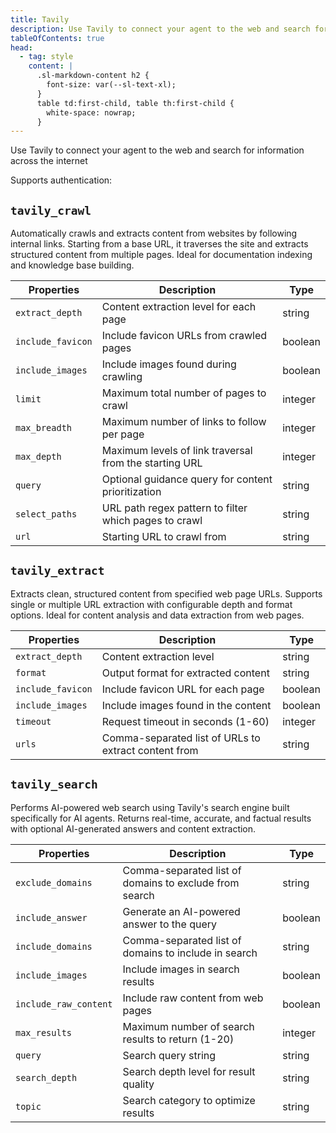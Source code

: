 ```yaml
---
title: Tavily
description: Use Tavily to connect your agent to the web and search for information across the internet
tableOfContents: true
head:
  - tag: style
    content: |
      .sl-markdown-content h2 {
        font-size: var(--sl-text-xl);
      }
      table td:first-child, table th:first-child {
        white-space: nowrap;
      }
---
```



Use Tavily to connect your agent to the web and search for information across the internet

Supports authentication: <Badge text="Basic Auth" />


## `tavily_crawl`

Automatically crawls and extracts content from websites by following internal links. Starting from a base URL, it traverses the site and extracts structured content from multiple pages. Ideal for documentation indexing and knowledge base building.

| Properties | Description | Type |
| --- | --- | --- |
| `extract_depth` | Content extraction level for each page | string | null |
| `include_favicon` | Include favicon URLs from crawled pages | boolean | null |
| `include_images` | Include images found during crawling | boolean | null |
| `limit` | Maximum total number of pages to crawl | integer | null |
| `max_breadth` | Maximum number of links to follow per page | integer | null |
| `max_depth` | Maximum levels of link traversal from the starting URL | integer | null |
| `query` | Optional guidance query for content prioritization | string | null |
| `select_paths` | URL path regex pattern to filter which pages to crawl | string | null |
| `url` | Starting URL to crawl from | string |

## `tavily_extract`

Extracts clean, structured content from specified web page URLs. Supports single or multiple URL extraction with configurable depth and format options. Ideal for content analysis and data extraction from web pages.

| Properties | Description | Type |
| --- | --- | --- |
| `extract_depth` | Content extraction level | string | null |
| `format` | Output format for extracted content | string | null |
| `include_favicon` | Include favicon URL for each page | boolean | null |
| `include_images` | Include images found in the content | boolean | null |
| `timeout` | Request timeout in seconds (1-60) | integer | null |
| `urls` | Comma-separated list of URLs to extract content from | string |

## `tavily_search`

Performs AI-powered web search using Tavily's search engine built specifically for AI agents. Returns real-time, accurate, and factual results with optional AI-generated answers and content extraction.

| Properties | Description | Type |
| --- | --- | --- |
| `exclude_domains` | Comma-separated list of domains to exclude from search | string | null |
| `include_answer` | Generate an AI-powered answer to the query | boolean | null |
| `include_domains` | Comma-separated list of domains to include in search | string | null |
| `include_images` | Include images in search results | boolean | null |
| `include_raw_content` | Include raw content from web pages | boolean | null |
| `max_results` | Maximum number of search results to return (1-20) | integer | null |
| `query` | Search query string | string |
| `search_depth` | Search depth level for result quality | string | null |
| `topic` | Search category to optimize results | string | null |
